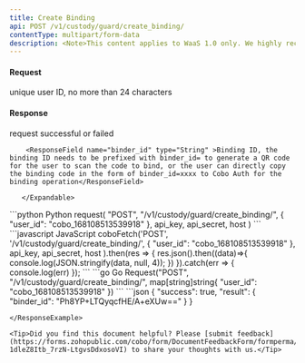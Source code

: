 ```yaml
---
title: Create Binding
api: POST /v1/custody/guard/create_binding/
contentType: multipart/form-data
description: <Note>This content applies to WaaS 1.0 only. We highly recommend that you upgrade to [WaaS 2.0](https://www.cobo.com/developers/v2/guides/overview/introduction).</Note> This endpoint creates a binding between a user in the prime broker system and a user in the custody system. It requires a POST request with a 'user_id' field in the request body, and the user must have all necessary permissions. The response is a JSON object with a 'binder_id' field containing the ID of the newly created binding.
---
```


#### Request
<ParamField body="user_id" type="String" required>unique user ID, no more than 24 characters</ParamField>

#### Response
<ResponseField name="success" type="bool">request successful or failed</ResponseField>
   <ResponseField name="result" type="object">
      <Expandable title="object">

        <ResponseField name="binder_id" type="String" >Binding ID, the binding ID needs to be prefixed with binder_id= to generate a QR code for the user to scan the code to bind, or the user can directly copy the binding code in the form of binder_id=xxxx to Cobo Auth for the binding operation</ResponseField>

       </Expandable>
</ResponseField>

<RequestExample>
```python Python
request(
    "POST",
    "/v1/custody/guard/create_binding/",
    {
        "user_id": "cobo_168108513539918"
    },
    api_key, api_secret, host
)
```
```javascript JavaScript
coboFetch('POST', '/v1/custody/guard/create_binding/',
        {
            "user_id": "cobo_168108513539918"
        },
        api_key, api_secret, host
    ).then(res => {
        res.json().then((data)=>{
            console.log(JSON.stringify(data, null, 4));
        })
    }).catch(err => {
        console.log(err)
    });
```
```go Go
Request("POST", "/v1/custody/guard/create_binding/", map[string]string{
    "user_id": "cobo_168108513539918"
})
```
</RequestExample>

<ResponseExample>
```json
{
  "success": true,
  "result": {
    "binder_id": "Ph8YP+LTQyqcfHE/A+eXUw=="
  }
}

```
</ResponseExample>

<Tip>Did you find this document helpful? Please [submit feedback](https://forms.zohopublic.com/cobo/form/DocumentFeedbackForm/formperma/QvLOhxJv1_JMsJ-1dleZ8Itb_7rzN-LtgvsDdxosoVI) to share your thoughts with us.</Tip>